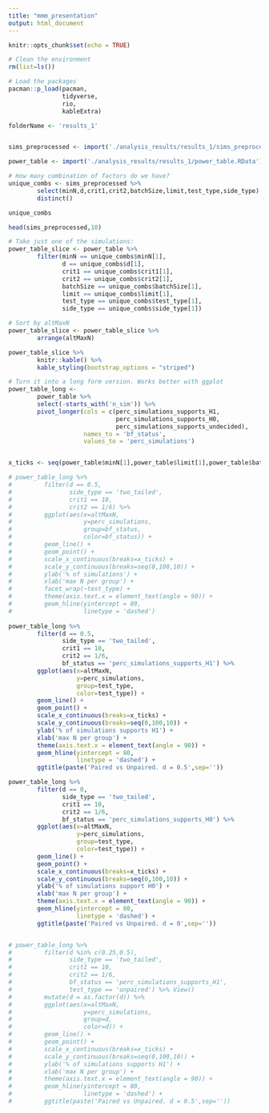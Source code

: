 ```yaml
---
title: "mmm_presentation"
output: html_document
---
```


```r
knitr::opts_chunk$set(echo = TRUE)
```

```r
# Clean the environment
rm(list=ls())

# Load the packages
pacman::p_load(pacman,
               tidyverse,
               rio,
               kableExtra)

```

```r

folderName <- 'results_1'


sims_preprocessed <- import('./analysis_results/results_1/sims_preprocessed.RData')

power_table <- import('./analysis_results/results_1/power_table.RData')

```

```r

# How many combination of factors do we have?
unique_combs <- sims_preprocessed %>%
        select(minN,d,crit1,crit2,batchSize,limit,test_type,side_type) %>%
        distinct()

unique_combs

```

```r

head(sims_preprocessed,10)

```

```r

# Take just one of the simulations:
power_table_slice <- power_table %>%
        filter(minN == unique_combs$minN[1],
               d == unique_combs$d[1],
               crit1 == unique_combs$crit1[1],
               crit2 == unique_combs$crit2[1],
               batchSize == unique_combs$batchSize[1],
               limit == unique_combs$limit[1],
               test_type == unique_combs$test_type[1],
               side_type == unique_combs$side_type[1]) 

# Sort by altMaxN
power_table_slice <- power_table_slice %>%
        arrange(altMaxN)

power_table_slice %>%
        knitr::kable() %>%
        kable_styling(bootstrap_options = "striped")

```

```r

# Turn it into a long form version. Works better with ggplot
power_table_long <- 
        power_table %>%
        select(-starts_with('n_sim')) %>%
        pivot_longer(cols = c(perc_simulations_supports_H1,
                              perc_simulations_supports_H0,
                              perc_simulations_supports_undecided),
                     names_to = 'bf_status',
                     values_to = 'perc_simulations')


x_ticks <- seq(power_table$minN[1],power_table$limit[1],power_table$batchSize[1])

# power_table_long %>%
#         filter(d == 0.5,
#                side_type == 'two_tailed',
#                crit1 == 10,
#                crit2 == 1/6) %>% 
#         ggplot(aes(x=altMaxN,
#                    y=perc_simulations,
#                    group=bf_status,
#                    color=bf_status)) +
#         geom_line() +
#         geom_point() +
#         scale_x_continuous(breaks=x_ticks) +
#         scale_y_continuous(breaks=seq(0,100,10)) +  
#         ylab('% of simulations') +
#         xlab('max N per group') +    
#         facet_wrap(~test_type) + 
#         theme(axis.text.x = element_text(angle = 90)) + 
#         geom_hline(yintercept = 80,
#                    linetype = 'dashed')
        
power_table_long %>%
        filter(d == 0.5,
               side_type == 'two_tailed',
               crit1 == 10,
               crit2 == 1/6,
               bf_status == 'perc_simulations_supports_H1') %>% 
        ggplot(aes(x=altMaxN,
                   y=perc_simulations,
                   group=test_type,
                   color=test_type)) +
        geom_line() +
        geom_point() +
        scale_x_continuous(breaks=x_ticks) +
        scale_y_continuous(breaks=seq(0,100,10)) +  
        ylab('% of simulations supports H1') +
        xlab('max N per group') +  
        theme(axis.text.x = element_text(angle = 90)) + 
        geom_hline(yintercept = 80,
                   linetype = 'dashed') + 
        ggtitle(paste('Paired vs Unpaired. d = 0.5',sep=''))

power_table_long %>%
        filter(d == 0,
               side_type == 'two_tailed',
               crit1 == 10,
               crit2 == 1/6,
               bf_status == 'perc_simulations_supports_H0') %>% 
        ggplot(aes(x=altMaxN,
                   y=perc_simulations,
                   group=test_type,
                   color=test_type)) +
        geom_line() +
        geom_point() +
        scale_x_continuous(breaks=x_ticks) +
        scale_y_continuous(breaks=seq(0,100,10)) +  
        ylab('% of simulations support H0') +
        xlab('max N per group') +  
        theme(axis.text.x = element_text(angle = 90)) + 
        geom_hline(yintercept = 80,
                   linetype = 'dashed') + 
        ggtitle(paste('Paired vs Unpaired. d = 0',sep=''))



```

```r

# power_table_long %>%
#         filter(d %in% c(0.25,0.5),
#                side_type == 'two_tailed',
#                crit1 == 10,
#                crit2 == 1/6,
#                bf_status == 'perc_simulations_supports_H1',
#                test_type == 'unpaired') %>% View()
#         mutate(d = as.factor(d)) %>%
#         ggplot(aes(x=altMaxN,
#                    y=perc_simulations,
#                    group=d,
#                    color=d)) +
#         geom_line() +
#         geom_point() +
#         scale_x_continuous(breaks=x_ticks) +
#         scale_y_continuous(breaks=seq(0,100,10)) +  
#         ylab('% of simulations supports H1') +
#         xlab('max N per group') +  
#         theme(axis.text.x = element_text(angle = 90)) + 
#         geom_hline(yintercept = 80,
#                    linetype = 'dashed') + 
#         ggtitle(paste('Paired vs Unpaired. d = 0.5',sep=''))

```


